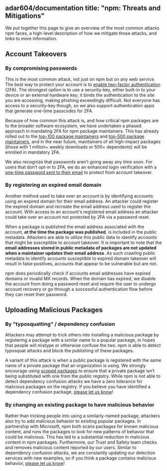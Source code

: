 adar604/documentation
title: "npm: Threats and Mitigations"
---

We put together this page to give an overview of the most common attacks npm faces, a high-level description of how we mitigate those attacks, and links to more information.

## Account Takeovers

### By compromising passwords

This is the most common attack, not just on npm but on any web service. The best way to protect your account is to [enable two-factor authentication][configuring-2fa] (2FA). The strongest option is to use a security-key, either built-in to your device or an external hardware key; it binds the authentication to the site you are accessing, making phishing exceedingly difficult. Not everyone has access to a security-key though, so we also support authentication apps that generate one-time passcodes for 2FA.

Because of how common this attack is, and how critical npm packages are to the broader software ecosystem, we have undertaken a phased approach in mandating 2FA for npm package maintainers. This has already rolled out to the [top-100 package maintainers](https://github.blog/2022-02-01-top-100-npm-package-maintainers-require-2fa-additional-security/) and [top-500 package maintainers](https://github.blog/changelog/2022-05-31-top-500-npm-package-maintainers-now-require-2fa/), and in the near future, maintainers of all high-impact packages (those with 1 million+ weekly downloads or 500+ dependents) will be enrolled in mandatory 2FA.

We also recognize that passwords aren’t going away any time soon. For users that don’t opt-in to 2FA, we do an enhanced login verification with a [one-time password sent to their email][email-otp] to protect from account takeover.

### By registering an expired email domain

Another method used to take over an account is by identifying accounts using an expired domain for their email address. An attacker could register the expired domain and recreate the email address used to register the account. With access to an account's registered email address an attacker could take over an account not protected by 2FA via a password reset.

When a package is published the email address associated with the account, **at the time the package was published**, is included in the public metadata. Attackers are able to utilize this public data to identify accounts that might be susceptible to account takeover. It is important to note that the **email addresses stored in public metadata of packages are not updated when a maintainer updates their email address**. As such crawling public metadata to identify accounts susceptible to expired domain takeover will result in false positives, accounts that appear to be vulnerable but are not.

npm does periodically check if accounts email addresses have expired domains or invalid MX records. When the domain has expired, we disable the account from doing a password reset and require the user to undergo account recovery or go through a successful authentication flow before they can reset their password.

## Uploading Malicious Packages

### By "typosquatting" / dependency confusion

Attackers may attempt to trick others into installing a malicious package by registering a package with a similar name to a popular package, in hopes that people will mistype or otherwise confuse the two. npm is able to detect typosquat attacks and block the publishing of these packages.

A variant of this attack is when a public package is registered with the same name of a private package that an organization is using. We strongly encourage using [scoped packages](https://github.blog/2021-02-12-avoiding-npm-substitution-attacks/) to ensure that a private package isn’t being substituted with one from the public registry. While npm is not able to detect dependency confusion attacks we have a zero tolerance for malicious packages on the registry. If you believe you have identified a dependency confusion package, [please let us know][report-malware]!

### By changing an existing package to have malicious behavior

Rather than tricking people into using a similarly-named package, attackers also try to add malicious behavior to existing popular packages. In partnership with Microsoft, npm both scans packages for known malicious content, and runs the packages to look for new patterns of behavior that could be malicious. This has led to a substantial reduction in malicious content in npm packages. Furthermore, our Trust and Safety team checks and removes malicious content reported by our users. Similar to dependency confusion attacks, we are constantly updating our detection services with new examples, so if you think a package contains malicious behavior, [please let us know][report-malware]!

[configuring-2fa]: /configuring-two-factor-authentication
[email-otp]: /receiving-a-one-time-password-over-email
[report-malware]: /reporting-malware-in-an-npm-package
